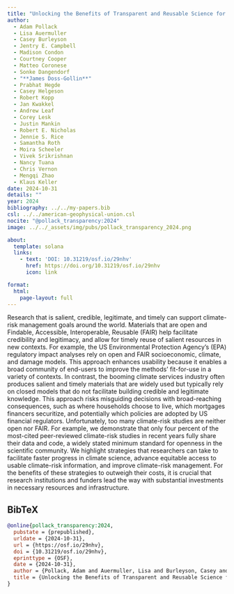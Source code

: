 ```yaml
---
title: "Unlocking the Benefits of Transparent and Reusable Science for Climate-Risk Management"
author:
  - Adam Pollack
  - Lisa Auermuller
  - Casey Burleyson
  - Jentry E. Campbell
  - Madison Condon
  - Courtney Cooper
  - Matteo Coronese
  - Sonke Dangendorf
  - "**James Doss-Gollin**"
  - Prabhat Hegde
  - Casey Helgeson
  - Robert Kopp
  - Jan Kwakkel
  - Andrew Leaf
  - Corey Lesk
  - Justin Mankin
  - Robert E. Nicholas
  - Jennie S. Rice
  - Samantha Roth
  - Moira Scheeler
  - Vivek Srikrishnan
  - Nancy Tuana
  - Chris Vernon
  - Mengqi Zhao
  - Klaus Keller
date: 2024-10-31
details: ""
year: 2024
bibliography: ../../my-papers.bib
csl: ../../american-geophysical-union.csl
nocite: "@pollack_transparency:2024"
image: ../../_assets/img/pubs/pollack_transparency_2024.png

about:
  template: solana
  links:
    - text: 'DOI: 10.31219/osf.io/29nhv'
      href: https://doi.org/10.31219/osf.io/29nhv
      icon: link

format:
  html:
    page-layout: full
---
```


Research that is salient, credible, legitimate, and timely can support climate-risk management goals around the world. Materials that are open and Findable, Accessible, Interoperable, Reusable (FAIR) help facilitate credibility and legitimacy, and allow for timely reuse of salient resources in new contexts. For example, the US Environmental Protection Agency’s (EPA) regulatory impact analyses rely on open and FAIR socioeconomic, climate, and damage models. This approach enhances usability because it enables a broad community of end-users to improve the methods’ fit-for-use in a variety of contexts. In contrast, the booming climate services industry often produces salient and timely materials that are widely used but typically rely on closed models that do not facilitate building credible and legitimate knowledge. This approach risks misguiding decisions with broad-reaching consequences, such as where households choose to live, which mortgages financers securitize, and potentially which policies are adopted by US financial regulators. Unfortunately, too many climate-risk studies are neither open nor FAIR. For example, we demonstrate that only four percent of the most-cited peer-reviewed climate-risk studies in recent years fully share their data and code, a widely stated minimum standard for openness in the scientific community. We highlight strategies that researchers can take to facilitate faster progress in climate science, advance equitable access to usable climate-risk information, and improve climate-risk management. For the benefits of these strategies to outweigh their costs, it is crucial that research institutions and funders lead the way with substantial investments in necessary resources and infrastructure.

## BibTeX

```bibtex
@online{pollack_transparency:2024,
  pubstate = {prepublished},
  urldate = {2024-10-31},
  url = {https://osf.io/29nhv},
  doi = {10.31219/osf.io/29nhv},
  eprinttype = {OSF},
  date = {2024-10-31},
  author = {Pollack, Adam and Auermuller, Lisa and Burleyson, Casey and Campbell, Jentry E. and Condon, Madison and Cooper, Courtney and Coronese, Matteo and Dangendorf, Sonke and Doss-Gollin, James and Hegde, Prabhat and Helgeson, Casey and Kopp, Robert and Kwakkel, Jan and Leaf, Andrew and Lesk, Corey and Mankin, Justin and Nicholas, Robert E. and Rice, Jennie S. and Roth, Samantha and Scheeler, Moira and Srikrishnan, Vivek and Tuana, Nancy and Vernon, Chris and Zhao, Mengqi and Keller, Klaus},
  title = {Unlocking the Benefits of Transparent and Reusable Science for Climate-Risk Management},
}
```